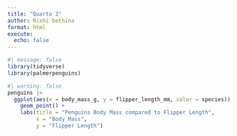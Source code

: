 ```yaml
---
title: "Quarto 2"
author: Rishi bethina
format: html
execute: 
  echo: false
---
```

```r
#| message: false
library(tidyverse)
library(palmerpenguins)
```


```r
#| warning: false
penguins |> 
  ggplot(aes(x = body_mass_g, y = flipper_length_mm, color = species)) +
    geom_point() +
    labs(title = "Penguins Body Mass compared to Flipper Length", 
         x = "Body Mass", 
         y = "Flipper Length")
```

